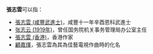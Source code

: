 '''張志雲'''可以指：
* [[張志雲_(咸豐武進士)|張志雲 (咸豐武進士)]]，咸豐十一年辛酉恩科武進士
* [[张志云_(1919年)|张志云 (1919年)]]，曾任国务院机关事务管理局办公室主任
* [[張志雲_(香港)|張志雲 (香港)]]，香港作家
* [[顧嘉煇|顧嘉煇]]，張志雲為其為佳藝電視作曲時的化名

{{disambig|cat=三字张姓人名消歧义|zhi}}